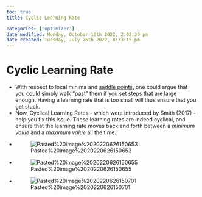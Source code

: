 ```yaml
---
toc: true
title: Cyclic Learning Rate

categories: ['optimizer']
date modified: Monday, October 10th 2022, 2:02:30 pm
date created: Tuesday, July 26th 2022, 8:33:15 pm
---
```


# Cyclic Learning Rate
- With respect to local minima and [saddle points](Saddle%20Points.qmd), one could argue that you could simply walk "past" them if you set steps that are large enough. Having a learning rate that is too small will thus ensure that you get stuck.
- Now, Cyclical Learning Rates - which were introduced by Smith (2017) - help you fix this issue. These learning rates are indeed cyclical, and ensure that the learning rate moves back and forth between a _minimum value_ and a _maximum value_ all the time.
- ![Pasted%20image%2020220626150653](images/Pasted%20image%2020220626150653.png)
- ![Pasted%20image%2020220626150655](images/Pasted%20image%2020220626150655.png)
- ![Pasted%20image%2020220626150701](images/Pasted%20image%2020220626150701.png)



